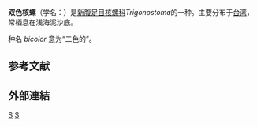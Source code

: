 {{Speciesbox
| taxon = Trigonostoma bicolor
| authority = Hinds, 1843
}}
'''双色核螺'''（学名：''{{lang|la|Trigonostoma bicolor}}''）是[[新腹足目|新腹足目]][[核螺科|核螺科]]''Trigonostoma''的一种{{r|shell_3337}}。主要分布于[[台湾|台湾]]{{r|shell_3337|shelldoc_100393}}，常栖息在浅海泥沙底。

种名 ''bicolor'' 意为“二色的”。

==参考文献==
{{reflist|refs=
<ref name="shell_3337">{{cite web |url=http://shell.sinica.edu.tw/chinese/shellbase_detail.php?science_no=3337 |dead-url=no |archive-url=https://web.archive.org/web/20160304110837/http://shell.sinica.edu.tw/chinese/shellbase_detail.php?science_no=3337 |title=国际贝库：双色核螺 |publisher=台湾贝类资料库 |accessdate=2009-08-11 |archive-date=2016-03-04 |language=zh-hant }}</ref>
<ref name="shelldoc_100393">{{shelldoc_100393}}</ref>
}}

==外部連結==
{{Taxonbar|from=Q7988633}}

[[Category:核螺科|S]]
[[Category:1843年描述的动物|S]]